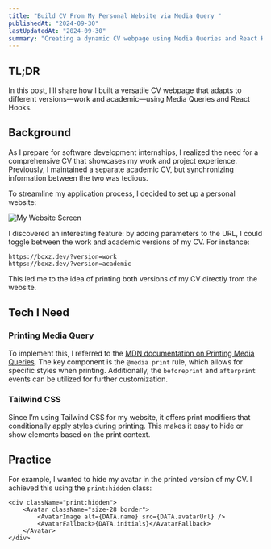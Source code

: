 ```yaml
---
title: "Build CV From My Personal Website via Media Query "
publishedAt: "2024-09-30"
lastUpdatedAt: "2024-09-30"
summary: "Creating a dynamic CV webpage using Media Queries and React Hooks."
---
```


## TL;DR

In this post, I’ll share how I built a versatile CV webpage that adapts to different versions—work and academic—using Media Queries and React Hooks.

## Background

As I prepare for software development internships, I realized the need for a comprehensive CV that showcases my work and project experience. Previously, I maintained a separate academic CV, but synchronizing information between the two was tedious.

To streamline my application process, I decided to set up a personal website:

![My Website Screen](/cv-media-query/my-website.png)

I discovered an interesting feature: by adding parameters to the URL, I could toggle between the work and academic versions of my CV. For instance:

```
https://boxz.dev/?version=work
https://boxz.dev/?version=academic
```

This led me to the idea of printing both versions of my CV directly from the website.

## Tech I Need

### Printing Media Query

To implement this, I referred to the [MDN documentation on Printing Media Queries](https://developer.mozilla.org/en-US/docs/Web/CSS/CSS_media_queries/Printing). The key component is the `@media print` rule, which allows for specific styles when printing. Additionally, the `beforeprint` and `afterprint` events can be utilized for further customization.

### Tailwind CSS

Since I’m using Tailwind CSS for my website, it offers print modifiers that conditionally apply styles during printing. This makes it easy to hide or show elements based on the print context.

## Practice

For example, I wanted to hide my avatar in the printed version of my CV. I achieved this using the `print:hidden` class:

```tsx
<div className="print:hidden">
    <Avatar className="size-28 border">
        <AvatarImage alt={DATA.name} src={DATA.avatarUrl} />
        <AvatarFallback>{DATA.initials}</AvatarFallback>
    </Avatar>
</div>
```